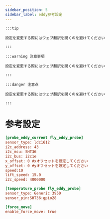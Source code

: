 ```yaml
---
sidebar_position: 5
sidebar_label: eddy参考設定
---
```


    :::tip

    設定を変更する際にはウェブ翻訳を開くのを避けてください

    :::

    :::warning 注意事項

    設定を変更する際にはウェブ翻訳を開くのを避けてください

    :::

    :::danger 注意点

    設定を変更する際にはウェブ翻訳を開くのを避けてください

    :::

# 参考設定

```cfg
[probe_eddy_current fly_eddy_probe]
sensor_type: ldc1612
i2c_address: 43
i2c_mcu: SHT36
i2c_bus: i2c1e
x_offset: 0 #xオフセットを設定してください
y_offset: 0 #yオフセットを設定してください 
speed:10
lift_speed: 15.0
i2c_speed: 4000000

[temperature_probe fly_eddy_probe]
sensor_type: Generic 3950
sensor_pin:SHT36:gpio28

[force_move]
enable_force_move: true
```
